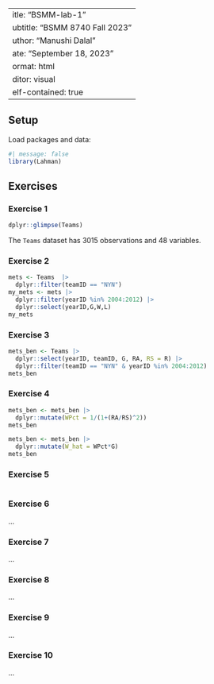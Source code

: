 |                                |
|--------------------------------|
| itle: "BSMM-lab-1"             |
| ubtitle: "BSMM 8740 Fall 2023" |
| uthor: "Manushi Dalal"         |
| ate: "September 18, 2023"      |
| ormat: html                    |
| ditor: visual                  |
| elf-contained: true            |

## Setup

Load packages and data:

```r
#| message: false
library(Lahman)
```

## Exercises

### Exercise 1

```r
dplyr::glimpse(Teams)
```

The `Teams` dataset has 3015 observations and 48 variables.

### Exercise 2

```r
mets <- Teams  |>
  dplyr::filter(teamID == "NYN")
my_mets <- mets |> 
  dplyr::filter(yearID %in% 2004:2012) |>
  dplyr::select(yearID,G,W,L)
my_mets
```

### Exercise 3

```r
mets_ben <- Teams |>
  dplyr::select(yearID, teamID, G, RA, RS = R) |>
  dplyr::filter(teamID == "NYN" & yearID %in% 2004:2012)
mets_ben
```

### Exercise 4

```r
mets_ben <- mets_ben |>
  dplyr::mutate(WPct = 1/(1+(RA/RS)^2))
mets_ben

mets_ben <- mets_ben |>
  dplyr::mutate(W_hat = WPct*G)
mets_ben
```

### Exercise 5

```r

```

### Exercise 6

...

### Exercise 7

...

### Exercise 8

...

### Exercise 9

...

### Exercise 10

...
